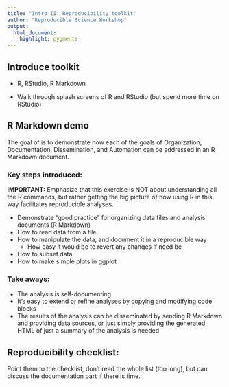 ```yaml
---
title: "Intro II: Reproducibility toolkit"
author: "Reproducible Science Workshop"
output:
  html_document:
    highlight: pygments
---
```


## Introduce toolkit

- R, RStudio, R Markdown

- Walk through splash screens of R and RStudio (but spend more time on RStudio)

## R Markdown demo

The goal of is to demonstrate how each of the goals of Organization, Documentation, Dissemination, and Automation can be addressed in an R Markdown document.

### Key steps introduced:

**IMPORTANT:** Emphasize that this exercise is NOT about understanding all the R commands, 
but rather getting the big picture of how using R in this way facilitates reproducible 
analyses.

- Demonstrate "good practice" for organizing data files and analysis 
documents (R Markdown)
- How to read data from a file
- How to manipulate the data, and document it in a reproducible way
    - How easy it would be to revert any changes if need be
- How to subset data
- How to make simple plots in ggplot

### Take aways:

- The analysis is self-documenting
- It's easy to extend or refine analyses by copying and modifying code blocks
- The results of the analysis can be disseminated by sending R Markdown and 
providing data sources, or just simply providing the generated HTML of just 
a summary of the analysis is needed

## Reproducibility checklist:

Point them to the checklist, don't read the whole list (too long), but can
discuss the documentation part if there is time.
